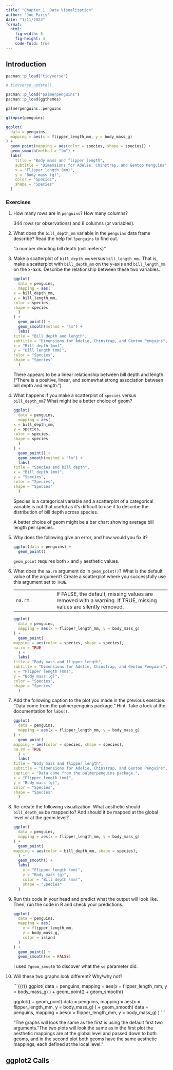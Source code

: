 ```yaml
---
title: "Chapter 1. Data Visualization"
author: "Joe Paris"
date: "1/11/2023"
format: 
  html:
    fig-width: 8
    fig-height: 4
    code-fold: true
---
```


## Introduction

```r
pacman::p_load("tidyverse")

# tidyverse_update()
```

```r
pacman::p_load("palmerpenguins")
pacman::p_load(ggthemes)
```

```r
palmerpenguins::penguins
```

```r
glimpse(penguins)
```

```r
ggplot(
  data = penguins,
  mapping = aes(x = flipper_length_mm, y = body_mass_g)
) +
  geom_point(mapping = aes(color = species, shape = species)) +
  geom_smooth(method = "lm") +
  labs(
    title = "Body mass and flipper length",
    subtitle = "Dimensions for Adelie, Chinstrap, and Gentoo Penguins",
    x = "Flipper length (mm)",
    y = "Body mass (g)",
    color = "Species",
    shape = "Species"
  )
```

### Exercises

1.  How many rows are in `penguins`? How many columns?

    344 rows (or observations) and 8 columns (or variables).

2.  What does the `bill_depth_mm` variable in the `penguins` data frame describe? Read the help for `?penguins` to find out.

    "a number denoting bill depth (millimeters)"

3.  Make a scatterplot of `bill_depth_mm` versus `bill_length_mm.` That is, make a scatterplot with `bill_depth_mm` on the y-axis and `bill_length_mm` on the x-axis. Describe the relationship between these two variables.

    ```r
    ggplot(
      data = penguins,
      mapping = aes(
    x = bill_depth_mm,
    y = bill_length_mm,
    color = species,
    shape = species
      )
    ) +
      geom_point() +
      geom_smooth(method = "lm") +
      labs(
    title = "Bill depth and length",
    subtitle = "Dimensions for Adelie, Chinstrap, and Gentoo Penguins",
    x = "Bill depth (mm)",
    y = "Bill length (mm)",
    color = "Species",
    shape = "Species"
      )
    ```

    There appears to be a linear relationship between bill depth and length. ("There is a positive, linear, and somewhat strong association between bill depth and length.")

4.  What happens if you make a scatterplot of `species` versus `bill_depth_mm`? What might be a better choice of geom?

    ```r
    ggplot(
      data = penguins,
      mapping = aes(
    x = bill_depth_mm,
    y = species,
    color = species,
    shape = species
      )
    ) +
      geom_point() +
      geom_smooth(method = "lm") +
      labs(
    title = "Species and bill depth",
    x = "Bill depth (mm)",
    y = "Species",
    color = "Species",
    shape = "Species"
      )
    ```

    Species is a categorical variable and a scatterplot of a categorical variable is not that useful as it’s difficult to use it to describe the distribution of bill depth across species.

    A better choice of geom might be a bar chart showing average bill length per species.

5.  Why does the following give an error, and how would you fix it?

    ``` r
    ggplot(data = penguins) + 
      geom_point()
    ```

    `geom_point` requires both `x` and `y` aesthetic values.

6.  What does the `na.rm` argument do in `geom_point()`? What is the default value of the argument? Create a scatterplot where you successfully use this argument set to `TRUE`.

    |         |                                                                                                                 |
    |-------------------|-----------------------------------------------------|
    | `na.rm` | If FALSE, the default, missing values are removed with a warning. If TRUE, missing values are silently removed. |

    ```r
    ggplot(
      data = penguins,
      mapping = aes(x = flipper_length_mm, y = body_mass_g)
    ) +
      geom_point(
    mapping = aes(color = species, shape = species),
    na.rm = TRUE
      ) +
      labs(
    title = "Body mass and flipper length",
    subtitle = "Dimensions for Adelie, Chinstrap, and Gentoo Penguins",
    x = "Flipper length (mm)",
    y = "Body mass (g)",
    color = "Species",
    shape = "Species"
      )
    ```

7.  Add the following caption to the plot you made in the previous exercise: “Data come from the palmerpenguins package.” Hint: Take a look at the documentation for `labs()`.

    ```r
    ggplot(
      data = penguins,
      mapping = aes(x = flipper_length_mm, y = body_mass_g)
    ) +
      geom_point(
    mapping = aes(color = species, shape = species),
    na.rm = TRUE
      ) +
      labs(
    title = "Body mass and flipper length",
    subtitle = "Dimensions for Adelie, Chinstrap, and Gentoo Penguins",
    caption = "Data come from the palmerpenguins package.",
    x = "Flipper length (mm)",
    y = "Body mass (g)",
    color = "Species",
    shape = "Species"
      )
    ```

8.  Re-create the following visualization. What aesthetic should `bill_depth_mm` be mapped to? And should it be mapped at the global level or at the geom level?

    ```r
    ggplot(
      data = penguins,
      mapping = aes(x = flipper_length_mm, y = body_mass_g)
    ) +
      geom_point(
    mapping = aes(color = bill_depth_mm, shape = species),
      ) +
      geom_smooth() +
      labs(
        x = "Flipper length (mm)",
        y = "Body mass (g)",
        color = "Bill depth (mm)",
        shape = "Species"
      )
    ```

9.  Run this code in your head and predict what the output will look like. Then, run the code in R and check your predictions.

    ```r
    ggplot(
      data = penguins,
      mapping = aes(
        x = flipper_length_mm,
        y = body_mass_g,
        color = island
      )
    ) +
      geom_point() +
      geom_smooth(se = FALSE)
    ```

    I used `?geom_smooth` to discover what the `se` parameter did.

10. Will these two graphs look different? Why/why not?

    ```{{r}}
    ggplot(
      data = penguins,
      mapping = aes(x = flipper_length_mm, y = body_mass_g)
    ) +
      geom_point() +
      geom_smooth()

    ggplot() +
      geom_point(
        data = penguins,
        mapping = aes(x = flipper_length_mm, y = body_mass_g)
      ) +
      geom_smooth(
        data = penguins,
        mapping = aes(x = flipper_length_mm, y = body_mass_g)
      )
    ```

    "The graphs will look the same as the first is using the default first two arguments."The two plots will look the same as in the first plot the aesthetic mappings are at the global level and passed down to both geoms, and in the second plot both geoms have the same aesthetic mappings, each defined at the local level."

## ggplot2 Calls


